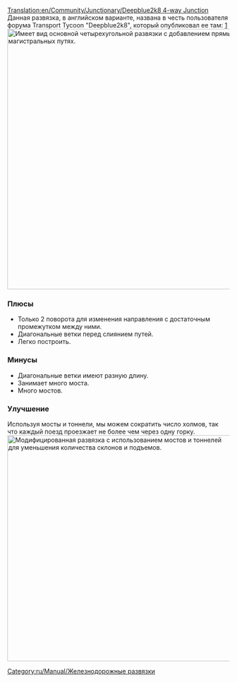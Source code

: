 [[Translation:en/Community/Junctionary/Deepblue2k8 4-way Junction]]
{{ru/Community/Junctionary/Меню развязки}}
Данная развязка, в английском варианте, названа в честь пользователя форума Transport Tycoon "Deepblue2k8", который опубликовал ее там: [http://www.tt-forums.net/viewtopic.php?p=726035#p726035]
[[File:en/Community/Junctionary/Deepblue2k8 4-way junction.png|none|thumb|590px|Имеет вид основной четырехугольной развязки с добавлением прямых на магистральных путях. ]]

===Плюсы===
* Только 2 поворота для изменения направления с достаточным промежутком между ними.
* Диагональные ветки перед слиянием путей.
* Легко построить.

===Минусы===
* Диагональные ветки имеют разную длину.
* Занимает много моста.
* Много мостов.

===Улучшение===

Используя мосты и тоннели, мы можем сократить число холмов, так что каждый поезд проезжает не более чем через одну горку.
[[File:en/Community/Junctionary/Deepblue2k8-tunnel-bridge.jpeg|none|thumb|512px|Модифицированная развязка с использованием мостов и тоннелей для уменьшения количества склонов и подъемов.]]

[[Category:ru/Manual/Железнодорожные развязки]]